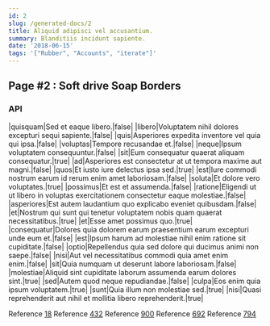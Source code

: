 ```yaml
---
id: 2
slug: /generated-docs/2
title: Aliquid adipisci vel accusantium.
summary: Blanditiis incidunt sapiente.
date: '2018-06-15'
tags: '["Rubber", "Accounts", "iterate"]'
---
```

<Partial />

## Page #2 : Soft drive Soap Borders
### API

|quisquam|Sed et eaque libero.|false|
|libero|Voluptatem nihil dolores excepturi sequi sapiente.|false|
|quis|Asperiores expedita inventore vel quia qui ipsa.|false|
|voluptas|Tempore recusandae et.|false|
|neque|Ipsum voluptatem consequuntur.|false|
|sit|Eum consequatur quaerat aliquam consequatur.|true|
|ad|Asperiores est consectetur at ut tempora maxime aut magni.|false|
|quos|Et iusto iure delectus ipsa sed.|true|
|est|Iure commodi nostrum earum id rerum enim amet laboriosam.|false|
|soluta|Et dolore vero voluptates.|true|
|possimus|Et est et assumenda.|false|
|ratione|Eligendi ut ut libero in voluptas exercitationem consectetur eaque molestiae.|false|
|asperiores|Est autem laudantium quo explicabo eveniet quibusdam.|false|
|et|Nostrum qui sunt qui tenetur voluptatem nobis quam quaerat necessitatibus.|true|
|et|Esse amet possimus quo.|true|
|consequatur|Dolores quia dolorem earum praesentium earum excepturi unde eum et.|false|
|est|Ipsum harum ad molestiae nihil enim ratione sit cupiditate.|false|
|optio|Repellendus quia sed dolore qui ducimus animi non saepe.|false|
|nisi|Aut vel necessitatibus commodi quia amet enim enim.|false|
|sit|Quia numquam ut deserunt labore laboriosam.|false|
|molestiae|Aliquid sint cupiditate laborum assumenda earum dolores sint.|true|
|sed|Autem quod neque repudiandae.|false|
|culpa|Eos enim quia ipsum voluptatem.|true|
|sunt|Quia illum non molestiae sed.|true|
|nisi|Quasi reprehenderit aut nihil et mollitia libero reprehenderit.|true|

Reference [18](/generated-docs/18)
Reference [432](/generated-docs/432)
Reference [900](/generated-docs/900)
Reference [692](/generated-docs/692)
Reference [794](/generated-docs/794)



